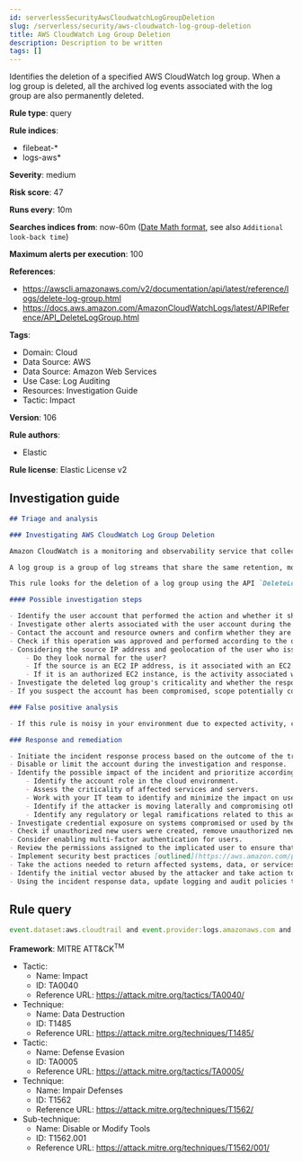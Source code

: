 ```yaml
---
id: serverlessSecurityAwsCloudwatchLogGroupDeletion
slug: /serverless/security/aws-cloudwatch-log-group-deletion
title: AWS CloudWatch Log Group Deletion
description: Description to be written
tags: []
---
```


<div id="aws-cloudwatch-log-group-deletion"></div>

Identifies the deletion of a specified AWS CloudWatch log group. When a log group is deleted, all the archived log events associated with the log group are also permanently deleted.

**Rule type**: query

**Rule indices**: 

* filebeat-*
* logs-aws*

**Severity**: medium

**Risk score**: 47

**Runs every**: 10m

**Searches indices from**: now-60m ([Date Math format](((ref))/common-options.html#date-math), see also <DocLink id="serverlessSecurityRulesUiCreate" section="set-the-rules-schedule">`Additional look-back time`</DocLink>)

**Maximum alerts per execution**: 100

**References**: 

* https://awscli.amazonaws.com/v2/documentation/api/latest/reference/logs/delete-log-group.html
* https://docs.aws.amazon.com/AmazonCloudWatchLogs/latest/APIReference/API_DeleteLogGroup.html

**Tags**: 

* Domain: Cloud
* Data Source: AWS
* Data Source: Amazon Web Services
* Use Case: Log Auditing
* Resources: Investigation Guide
* Tactic: Impact

**Version**: 106

**Rule authors**: 

* Elastic

**Rule license**: Elastic License v2

## Investigation guide

```markdown
## Triage and analysis

### Investigating AWS CloudWatch Log Group Deletion

Amazon CloudWatch is a monitoring and observability service that collects monitoring and operational data in the form of logs, metrics, and events for resources and applications. This data can be used to detect anomalous behavior in your environments, set alarms, visualize logs and metrics side by side, take automated actions, troubleshoot issues, and discover insights to keep your applications running smoothly.

A log group is a group of log streams that share the same retention, monitoring, and access control settings. You can define log groups and specify which streams to put into each group. There is no limit on the number of log streams that can belong to one log group.

This rule looks for the deletion of a log group using the API `DeleteLogGroup` action. Attackers can do this to cover their tracks and impact security monitoring that relies on these sources.

#### Possible investigation steps

- Identify the user account that performed the action and whether it should perform this kind of action.
- Investigate other alerts associated with the user account during the past 48 hours.
- Contact the account and resource owners and confirm whether they are aware of this activity.
- Check if this operation was approved and performed according to the organization's change management policy.
- Considering the source IP address and geolocation of the user who issued the command:
    - Do they look normal for the user?
    - If the source is an EC2 IP address, is it associated with an EC2 instance in one of your accounts or is the source IP from an EC2 instance that's not under your control?
    - If it is an authorized EC2 instance, is the activity associated with normal behavior for the instance role or roles? Are there any other alerts or signs of suspicious activity involving this instance?
- Investigate the deleted log group's criticality and whether the responsible team is aware of the deletion.
- If you suspect the account has been compromised, scope potentially compromised assets by tracking servers, services, and data accessed by the account in the last 24 hours.

### False positive analysis

- If this rule is noisy in your environment due to expected activity, consider adding exceptions — preferably with a combination of user and IP address conditions.

### Response and remediation

- Initiate the incident response process based on the outcome of the triage.
- Disable or limit the account during the investigation and response.
- Identify the possible impact of the incident and prioritize accordingly; the following actions can help you gain context:
    - Identify the account role in the cloud environment.
    - Assess the criticality of affected services and servers.
    - Work with your IT team to identify and minimize the impact on users.
    - Identify if the attacker is moving laterally and compromising other accounts, servers, or services.
    - Identify any regulatory or legal ramifications related to this activity.
- Investigate credential exposure on systems compromised or used by the attacker to ensure all compromised accounts are identified. Reset passwords or delete API keys as needed to revoke the attacker's access to the environment. Work with your IT teams to minimize the impact on business operations during these actions.
- Check if unauthorized new users were created, remove unauthorized new accounts, and request password resets for other IAM users.
- Consider enabling multi-factor authentication for users.
- Review the permissions assigned to the implicated user to ensure that the least privilege principle is being followed.
- Implement security best practices [outlined](https://aws.amazon.com/premiumsupport/knowledge-center/security-best-practices/) by AWS.
- Take the actions needed to return affected systems, data, or services to their normal operational levels.
- Identify the initial vector abused by the attacker and take action to prevent reinfection via the same vector.
- Using the incident response data, update logging and audit policies to improve the mean time to detect (MTTD) and the mean time to respond (MTTR).
```

## Rule query

```js
event.dataset:aws.cloudtrail and event.provider:logs.amazonaws.com and event.action:DeleteLogGroup and event.outcome:success

```

**Framework**: MITRE ATT&CK<sup>TM</sup>

* Tactic:
    * Name: Impact
    * ID: TA0040
    * Reference URL: https://attack.mitre.org/tactics/TA0040/
* Technique:
    * Name: Data Destruction
    * ID: T1485
    * Reference URL: https://attack.mitre.org/techniques/T1485/
* Tactic:
    * Name: Defense Evasion
    * ID: TA0005
    * Reference URL: https://attack.mitre.org/tactics/TA0005/
* Technique:
    * Name: Impair Defenses
    * ID: T1562
    * Reference URL: https://attack.mitre.org/techniques/T1562/
* Sub-technique:
    * Name: Disable or Modify Tools
    * ID: T1562.001
    * Reference URL: https://attack.mitre.org/techniques/T1562/001/

